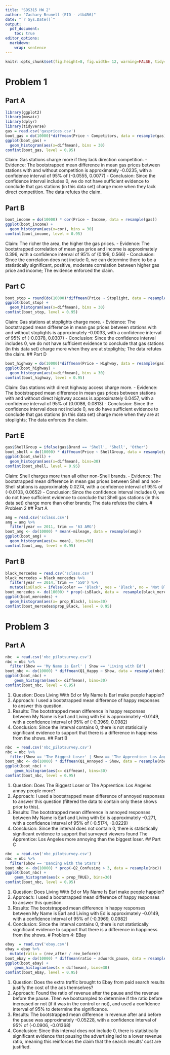 ```yaml
---
title: "SDS315 HW 2"
author: "Zachary Brunell (EID - ztb456)"
date: "`r Sys.Date()`"
output: 
  pdf_document:
    toc: true
editor_options: 
  markdown: 
    wrap: sentence
---
```


```r
knitr::opts_chunk$set(fig.height=8, fig.width= 12, warning=FALSE, tidy=TRUE, tidy.opts=list(width.cutoff=60), message=FALSE)
```

# Problem 1
## Part A
```r
library(ggplot2)
library(mosaic)
library(dplyr)
library(tidyverse)
gas = read.csv('gasprices.csv')
boot_gas = do(10000)*diffmean(Price ~ Competitors, data = resample(gas))
ggplot(boot_gas) + 
  geom_histogram(aes(x=diffmean), bins = 30)
confint(boot_gas, level = 0.95)

```
Claim: Gas stations charge more if they lack direction competition.
- Evidence: The bootstrapped mean difference in mean gas prices between stations with and without competition is approximately -0.0235, with a confidence interval of 95% of (-0.0555, 0.0077)
- Conclusion: Since the confidence interval includes 0, we do not have sufficient evidence to conclude that gas stations (in this data set) charge more when they lack direct competition. The data refutes the claim.

\newpage

## Part B
```r
boot_income = do(10000) * cor(Price ~ Income, data = resample(gas))
ggplot(boot_income) + 
  geom_histogram(aes(x=cor), bins = 30)
confint(boot_income, level = 0.95)
```
Claim: The richer the area, the higher the gas prices.
- Evidence: The bootstrapped correlation of mean gas price and income is approximately 0.396, with a confidence interval of 95% of (0.199, 0.566)
- Conclusion: Since the correlation does not include 0, we can determine there to be a statistically significant, positive, moderate correlation between higher gas price and income; The evidence enforced the claim. 
\newpage

## Part C
```r
boot_stop = round(do(10000)*diffmean(Price ~ Stoplight, data = resample(gas)), 3)
ggplot(boot_stop) + 
  geom_histogram(aes(x=diffmean), bins = 30)
confint(boot_stop, level = 0.95)
```
Claim: Gas stations at stoplights charge more.
- Evidence: The bootstrapped mean difference in mean gas prices between stations with and without stoplights is approximately -0.0033, with a confidence interval of 95% of (-0.0378, 0.0307)
- Conclusion: Since the confidence interval includes 0, we do not have sufficient evidence to conclude that gas stations (in this data set) charge more when they are at stoplights; The data refutes the claim.
\newpage
## Part D
```r
boot_highway = do(10000)*diffmean(Price ~ Highway, data = resample(gas))
ggplot(boot_highway) + 
  geom_histogram(aes(x=diffmean), bins = 30)
confint(boot_highway, level = 0.95)
```
Claim: Gas stations with direct highway access charge more.
- Evidence: The bootstrapped mean difference in mean gas prices between stations with and without direct highway access is approximately 0.0457, with a confidence interval of 95% of (0.0086, 0.0813)
- Conclusion: Since the confidence interval does not include 0, we do have sufficient evidence to conclude that gas stations (in this data set) charge more when they are at stoplights; The data enforces the claim.
\newpage

## Part E

```r
gas$ShellGroup = ifelse(gas$Brand == 'Shell', 'Shell', 'Other')
boot_shell = do(10000) * diffmean(Price ~ ShellGroup, data = resample(gas))
ggplot(boot_shell) + 
  geom_histogram(aes(x=diffmean), bins=30)
confint(boot_shell, level = 0.95)
```
Claim: Shell charges more than all other non-Shell brands.
- Evidence: The bootstrapped mean difference in mean gas prices between Shell and non-Shell stations is approximately 0.0274, with a confidence interval of 95% of (-0.0103, 0.0652)
- Conclusion: Since the confidence interval includes 0, we do not have sufficient evidence to conclude that Shell gas stations (in this data set) charge more than other brands; The data refutes the claim.
\newpage
# Problem 2
## Part A
```r
amg = read.csv('sclass.csv')
amg = amg %>% 
  filter(year == 2011, trim == '63 AMG')
boot_amg <- do(10000) * mean(~mileage, data = resample(amg))
ggplot(boot_amg) +
  geom_histogram(aes(x= mean), bins=30)
confint(boot_amg, level = 0.95)
```


\newpage
## Part B
```r
black_mercedes = read.csv('sclass.csv')
black_mercedes = black_mercedes %>% 
  filter(year == 2014, trim == '550') %>%
  mutate(isBlack = ifelse(color == 'Black', yes = 'Black', no = 'Not Black'))
boot_mercedes <- do(10000) * prop(~isBlack, data =  resample(black_mercedes))
ggplot(boot_mercedes) +
  geom_histogram(aes(x= prop_Black), bins=30)
confint(boot_mercedes$prop_Black, level = 0.95)
```
\newpage

# Problem 3
## Part A
```r
nbc  = read.csv('nbc_pilotsurvey.csv')
nbc = nbc %>% 
  filter(Show == 'My Name is Earl' | Show == 'Living with Ed')
boot_nbc <- do(10000) * diffmean(Q1_Happy ~ Show, data = resample(nbc))
ggplot(boot_nbc) +
    geom_histogram(aes(x= diffmean), bins=30)
confint(boot_nbc, level = 0.95)
```
1) Question: Does Living With Ed or My Name Is Earl make people happier?
2) Approach: I used a bootstrapped mean difference of happy responses to answer this question. 
3) Results: The bootstrapped mean difference in  happy responses between My Name is Earl and Living with Ed is approximately -0.0149, with a confidence interval of 95% of (-0.3969, 0.0982)
4) Conclusion: Since the interval contains 0, there is not statisically significant evidence to support that there is a difference in happiness from the shows.
\newpage
## Part B
```r
nbc  = read.csv('nbc_pilotsurvey.csv')
nbc = nbc %>% 
  filter(Show == 'The Biggest Loser' | Show == 'The Apprentice: Los Angeles')
boot_nbc <- do(10000) * diffmean(Q1_Annoyed ~ Show, data = resample(nbc))
ggplot(boot_nbc) +
    geom_histogram(aes(x= diffmean), bins=30)
confint(boot_nbc, level = 0.95)
```
1) Question: Does The Biggest Loser or The Apprentice: Los Angeles annoy people more?
2) Approach: I used a bootstrapped mean difference of annoyed responses to answer this question (filtered the data to contain only these shows prior to this). 
3) Results: The bootstrapped mean difference in  annoyed responses between My Name is Earl and Living with Ed is approximately -0.271, with a confidence interval of 95% of (-0.5174, -0.0229)
4) Conclusion: Since the interval does not contain 0, there is statistically significant evidence to support that surveyed viewers found The Apprentice: Los Angeles more annoying than the biggest loser.
\newpage
## Part C
```r
nbc  = read.csv('nbc_pilotsurvey.csv')
nbc = nbc %>% 
  filter(Show == 'Dancing with the Stars')
boot_nbc <- do(10000) * prop(~Q2_Confusing > 3, data = resample(nbc))
ggplot(boot_nbc) +
    geom_histogram(aes(x = prop_TRUE), bins=30)
confint(boot_nbc, level = 0.95)
```
1) Question: Does Living With Ed or My Name Is Earl make people happier?
2) Approach: I used a bootstrapped mean difference of happy responses to answer this question. 
3) Results: The bootstrapped mean difference in  happy responses between My Name is Earl and Living with Ed is approximately -0.0149, with a confidence interval of 95% of (-0.3969, 0.0982)
4) Conclusion: Since the interval contains 0, there is not statistically significant evidence to support that there is a difference in happiness from the shows.
\newpage
# Problem 4: EBay
```r
ebay  = read.csv('ebay.csv')
ebay = ebay %>% 
  mutate(ratio = (rev_after / rev_before))
boot_ebay = do(10000) * diffmean(ratio ~ adwords_pause, data = resample(ebay))
ggplot(boot_ebay) +
    geom_histogram(aes(x = diffmean), bins=30)
confint(boot_ebay, level = 0.95)
```
1) Question: Does the extra traffic brought to Ebay from paid search results justify the cost of the ads themselves?
2) Approach: Found the ratio of revenue after the pause and the revenue before the pause. Then we bootsampled to determine if the ratio before increased or not (if it was in the control or not), and used a confidence interval of 95% to determine the significance. 
3) Results: The bootstrapped mean difference in  revenue after and before the pause was approximately -0.05228, with a confidence interval of 95% of (-0.0906, -0.01368)
4) Conclusion: Since this interval does not include 0, there is statistically significant evidence that pausing the advertising led to a lower revenue ratio, meaning this reinforces the claim that the search results' cost are justified.
